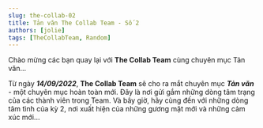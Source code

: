 ```yaml
---
slug: the-collab-02
title: Tản văn The Collab Team - Số 2
authors: [jolie]
tags: [TheCollabTeam, Random]
---
```



Chào mừng các bạn quay lại với **The Collab Team** cùng chuyên mục Tản văn...

<!-- truncate -->

Từ ngày **_14/09/2022_**, **The Collab Team** sẽ cho ra mắt chuyên mục **_Tản văn_** - một chuyên mục hoàn toàn mới.
Đây là nơi gửi gắm những dòng tâm trạng của các thành viên trong Team. Và bây giờ, hãy cùng đến với những dòng tâm tình
của kỳ 2, nơi xuất hiện của những gương mặt mới và những cảm xúc mới...

<Tabs lazy>
  <TabItem value="no1" label="Kỳ 1">
    <FirstPost />
  </TabItem>
  <TabItem value="no2" label="Kỳ 2">
    <SecondPost />
  </TabItem>
  <TabItem value="no3" label="Kỳ 3" default>
    <ThirdPost />
  </TabItem>
</Tabs>
<View />
